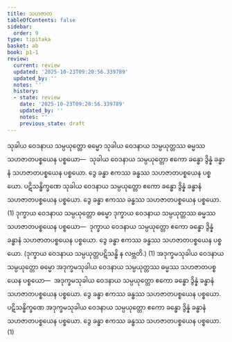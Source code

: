 ```yaml
---
title: သဟဇာတ
tableOfContents: false
sidebar:
  order: 9
type: tipitaka
basket: ab
book: p1-1
review:
  current: review
  updated: '2025-10-23T09:20:56.339789'
  updated_by: ''
  notes: ''
  history:
  - state: review
    date: '2025-10-23T09:20:56.339789'
    updated_by: ''
    notes: ''
    previous_state: draft
---
```



<ReviewStatus review={frontmatter.review} showDetails={true} />

<HypothesisAnnotation frontmatter={frontmatter} />

<DynamicBreadcrumb />

<Division number="49" book="p1-1" e="ch" v="36" p="346">

<Paragraph number="1912" book="p1-1">
သုခါယ ဝေဒနာယ သမ္ပယုတ္တော ဓမ္မော သုခါယ ဝေဒနာယ သမ္ပယုတ္တဿ ဓမ္မဿ သဟဇာတပစ္စယေန ပစ္စယော—  သုခါယ ဝေဒနာယ သမ္ပယုတ္တော ဧကော ခန္ဓော ဒွိန္နံ ခန္ဓာနံ သဟဇာတပစ္စယေန ပစ္စယော. ဒွေ ခန္ဓာ ဧကဿ ခန္ဓဿ သဟဇာတပစ္စယေန ပစ္စယော. ပဋိသန္ဓိက္ခဏေ သုခါယ ဝေဒနာယ သမ္ပယုတ္တော ဧကော ခန္ဓော ဒွိန္နံ ခန္ဓာနံ သဟဇာတပစ္စယေန ပစ္စယော. ဒွေ ခန္ဓာ ဧကဿ ခန္ဓဿ သဟဇာတပစ္စယေန ပစ္စယော. (1)
</Paragraph>

</Division>
<Division number="50" book="p1-1" e="ch" v="36" p="347">

<Paragraph number="1913" book="p1-1">
ဒုက္ခာယ ဝေဒနာယ သမ္ပယုတ္တော ဓမ္မော ဒုက္ခာယ ဝေဒနာယ သမ္ပယုတ္တဿ ဓမ္မဿ သဟဇာတပစ္စယေန ပစ္စယော—  ဒုက္ခာယ ဝေဒနာယ သမ္ပယုတ္တော ဧကော ခန္ဓော ဒွိန္နံ ခန္ဓာနံ သဟဇာတပစ္စယေန ပစ္စယော. ဒွေ ခန္ဓာ ဧကဿ ခန္ဓဿ သဟဇာတပစ္စယေန ပစ္စယော. (ဒုက္ခာယ ဝေဒနာယ သမ္ပယုတ္တပဋိသန္ဓိ န လဗ္ဘတိ.) (1)
</Paragraph>

</Division>
<Division number="51" book="p1-1" e="ch" v="36" p="347">

<Paragraph number="1914" book="p1-1">
အဒုက္ခမသုခါယ ဝေဒနာယ သမ္ပယုတ္တော ဓမ္မော အဒုက္ခမသုခါယ ဝေဒနာယ သမ္ပယုတ္တဿ ဓမ္မဿ သဟဇာတပစ္စယေန ပစ္စယော—  အဒုက္ခမသုခါယ ဝေဒနာယ သမ္ပယုတ္တော ဧကော ခန္ဓော ဒွိန္နံ ခန္ဓာနံ သဟဇာတပစ္စယေန ပစ္စယော. ဒွေ ခန္ဓာ ဧကဿ ခန္ဓဿ သဟဇာတပစ္စယေန ပစ္စယော. ပဋိသန္ဓိက္ခဏေ အဒုက္ခမသုခါယ ဝေဒနာယ သမ္ပယုတ္တော ဧကော ခန္ဓော ဒွိန္နံ ခန္ဓာနံ သဟဇာတပစ္စယေန ပစ္စယော. ဒွေ ခန္ဓာ ဧကဿ ခန္ဓဿ သဟဇာတပစ္စယေန ပစ္စယော. (1)
</Paragraph>
</Division>